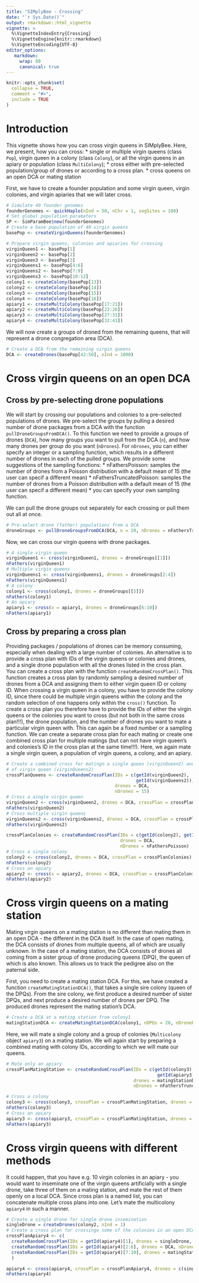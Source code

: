 ```yaml
---
title: "SIMplyBee - Crossing"
date: "`r Sys.Date()`"
output: rmarkdown::html_vignette
vignette: >
  %\VignetteIndexEntry{Crossing}
  %\VignetteEngine{knitr::rmarkdown}
  %\VignetteEncoding{UTF-8}
editor_options:
   markdown:
     wrap: 80
     canonical: true
---
```


```r
knitr::opts_chunk$set(
  collapse = TRUE,
  comment = "#>",
  include = TRUE
)
```

# Introduction

This vignette shows how you can cross virgin queens in SIMplyBee. Here, we
present, how you can cross: \* single or multiple virgin queens (class `Pop`),
virgin queen in a colony (class `Colony`), or all the virgin queens in an apiary
or population (class `MultiColony`); \* cross either with pre-selected
population/group of drones or according to a cross plan. \* cross queens on an
open DCA or mating station

First, we have to create a founder population and some virgin queen, virgin
colonies, and virgin apiaries that we will later cross.

```r
# Simulate 40 founder genomes
founderGenomes <- quickHaplo(nInd = 50, nChr = 1, segSites = 100)
# Set global population paramaters
SP <- SimParamBee$new(founderGenomes)
# Create a base population of 40 virgin queens
basePop <- createVirginQueens(founderGenomes)

# Prepare virgin queens, colonies and apiaries for crossing
virginQueen1 <- basePop[1]
virginQueen2 <- basePop[2]
virginQueen3 <- basePop[3]
virginQueens1 <- basePop[4:6]
virginQueens2 <- basePop[7:9]
virginQueens3 <- basePop[10:12]
colony1 <- createColony(basePop[13])
colony2 <- createColony(basePop[14])
colony3 <- createColony(basePop[15])
colony4 <- createColony(basePop[16])
apiary1 <- createMultiColony(basePop[17:21])
apiary2 <- createMultiColony(basePop[22:26])
apiary3 <- createMultiColony(basePop[27:31])
apiary4 <- createMultiColony(basePop[32:41])
```

We will now create a groups of droned from the remaining queens, that will
represent a drone congregation area (DCA).

```r
# Create a DCA from the remaining virgin queens
DCA <- createDrones(basePop[42:50], nInd = 1000)
```

# Cross virgin queens on an open DCA

## Cross by pre-selecting drone populations

We will start by crossing our populations and colonies to a pre-selected
populations of drones. We pre-select the groups by pulling a desired number of
drone packages from a DCA with the function `pullDroneGroupsFromDCA()`. To this
function we need to provide a groups of drones (`DCA`), how many groups you want
to pull from the DCA (`n`), and how many drones per group do you want
(`nDrones`). For `nDrones`, you can either specify an integer or a sampling
function, which results in a different number of drones in each of the pulled
groups. We provide some suggestions of the sampling functions: \*
nFathersPoisson: samples the number of drones from a Poisson distribution with a
default mean of 15 (the user can specif a different mean) \*
nFathersTruncatedPoisson: samples the number of drones from a Poisson
distribution with a default mean of 15 (the user can specif a different mean) \*
you can specify your own sampling function.

We can pull the drone groups out separately for each crossing or pull them out
all at once.

```r
# Pre-select drone (father) populations from a DCA
droneGroups <- pullDroneGroupsFromDCA(DCA, n = 20, nDrones = nFathersTruncPoisson)
```

Now, we can cross our virgin queens with drone packages.

```r
# A single virgin queen
virginQueen1 <- cross(virginQueen1, drones = droneGroups[[1]])
nFathers(virginQueen1)
# Multiple virgin queens
virginQueens1 <- cross(virginQueens1, drones = droneGroups[2:4])
nFathers(virginQueens1)
# A colony
colony1 <- cross(colony1, drones = droneGroups[[5]])
nFathers(colony1)
# An apiary
apiary1 <- cross(x = apiary1, drones = droneGroups[6:10])
nFathers(apiary1)
```

## Cross by preparing a cross plan

Providing packages / populations of drones can be memory consuming, especially
when dealing with a large number of colonies. An alternative is to provide a
cross plan with IDs of the virgin queens or colonies and drones, and a single
drone population with all the drones listed in the cross plan. You can create a
cross plan with the function `createRandomCrossPlan()`. This function creates a
cross plan by randomly sampling a desired number of drones from a DCA and
assigning them to either virgin queen ID or colony ID. When crossing a virgin
queen in a colony, you have to provide the colony ID, since there could be
multiple virgin queens within the colony and the random selection of one happens
only within the `cross()` function. To create a cross plan you therefore have to
provide the IDs of either the virgin queens or the colonies you want to cross
(but not both in the same cross plan!!!), the drone population, and the number
of drones you want to mate a particular virgin queen with. This can again be a
fixed number or a sampling function. We can create a separate cross plan for
each mating or create one combined cross plan for multiple matings (but can not
have virgin queen's and colonies's ID in the cross plan at the same time!!!).
Here, we again mate a single virgin queen, a population of virgin queens, a
colony, and an apiary.

```r
# Create a combined cross for matingn a single queen (virginQueen2) and a population
# of virgin queen (virginQueens2)
crossPlanQueens <- createRandomCrossPlan(IDs = c(getId(virginQueen2),
                                                 getId(virginQueens2)),
                                         drones = DCA,
                                         nDrones = 15)
# Cross a aingle virgin queen
virginQueen2 <- cross(virginQueen2, drones = DCA, crossPlan = crossPlanQueens)
nFathers(virginQueen2)
# Cross multiple virgin queens
virginQueens2 <- cross(virginQueens2, drones = DCA, crossPlan = crossPlanQueens)
nFathers(virginQueens2)

crossPlanColonies <- createRandomCrossPlan(IDs = c(getId(colony2), getId(apiary2)),
                                           drones = DCA,
                                           nDrones = nFathersPoisson)
# Cross a single colony
colony2 <- cross(colony2, drones = DCA, crossPlan = crossPlanColonies)
nFathers(colony2)
# Cross an apiary
apiary2 <- cross(x = apiary2, drones = DCA, crossPlan = crossPlanColonies)
nFathers(apiary2)
```

# Cross virgin queens on a mating station

Mating virgin queens on a mating station is no different than mating them in an
open DCA - the different in the DCA itself. In the case of open mating, the DCA
consists of drones from multiple queens, all of which are usually unknown. In
the case of a mating station, the DCA consists of drones all coming from a
sister group of drone producing queens (DPQ), the queen of which is also known.
This allows us to track the pedigree also on the paternal side.

First, you need to create a mating station DCA. For this, we have created a
function `createMatingStationDCA()`, that takes a single sire colony (queen of
the DPQs). From the sire colony, we first produce a desired number of sister
DPQs, and next produce a desired number of drones per DPQ. The produced drones
represent the mating station's DCA.

```r
# Create a DCA at a mating station from colony1
matingStationDCA <- createMatingStationDCA(colony1, nDPQs = 20, nDronePerDPQ = 1000)
```

Here, we will mate a single colony and a group of colonies (`Multicolony` object
`apiary3`) on a mating station. We will again start by preparing a combined
mating with colony IDs, according to which we will mate our queens.

```r
# Mate only an apiary
crossPlanMatingStation <- createRandomCrossPlan(IDs = c(getId(colony3), 
                                                         getId(apiary3)),
                                                drones = matingStationDCA,
                                                nDrones = nFathersTruncPoisson)

# Cross a colony
colony3 <- cross(colony3, crossPlan = crossPlanMatingStation, drones = matingStationDCA)
nFathers(colony3)
# Cross an apiary
apiary3 <- cross(apiary3, crossPlan = crossPlanMatingStation, drones = matingStationDCA)
nFathers(apiary3)
```

# Cross virgin queens with different methods

It could happen, that you have e.g. 10 virgin colonies in an apiary - you would
want to inseminate one of the virgin queens artificially with a single drone,
take three of them on a mating station, and mate the rest of them openly on a
local DCA. Since cross plan is a named list, you can concatenate multiple cross
plans into one. Let's mate the multicolony `apiary4` in such a manner.

```r
# Create a single drone for single drone insemination
singleDrone = createDrones(colony2, nInd = 1)
# Create a cross plan for crossinge some of the colonies in an open DCA, some with single drone, and some on a mating station
crossPlanApiary4 <- c(
  createRandomCrossPlan(IDs = getId(apiary4)[1], drones = singleDrone, nDrones = 1),
  createRandomCrossPlan(IDs = getId(apiary4)[2:6], drones = DCA, nDrones = nFathersTruncPoisson),
  createRandomCrossPlan(IDs = getId(apiary4)[7:10], drones = matingStationDCA, nDrones = nFathersTruncPoisson)
  )

apiary4 <- cross(apiary4, crossPlan = crossPlanApiary4, drones = c(singleDrone, DCA, matingStationDCA))
nFathers(apiary4)
```

